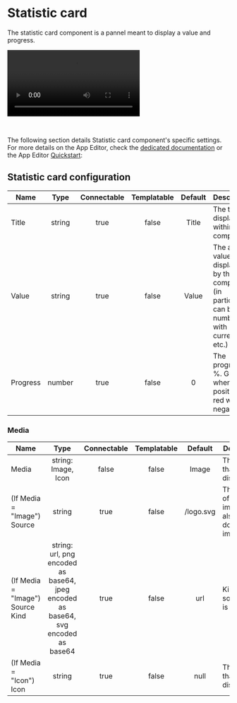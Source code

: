
# Statistic card

The statistic card component is a pannel meant to display a value and progress.

<video
	className="border-2 rounded-xl object-cover w-full h-full dark:border-gray-800"
	controls
	src="/videos/stat_card.mp4"
/>

<br/>

The following section details Statistic card component's specific settings. For more details on the App Editor, check the [dedicated documentation](../0_app_editor/index.mdx) or the App Editor [Quickstart](../../getting_started/7_apps_quickstart/index.mdx):

<div class="grid grid-cols-2 gap-6 mb-4">
    <DocCard
        color="orange"
        title="App Editor Documentation"
        description="The app editor is a low-code builder to create custom User Interfaces with a mix of drag-and-drop and code."
        href="/docs/apps/app_editor"
    />
    <DocCard
        color="orange"
        title="Apps Quickstart"
        description="Learn how to build your first app in a matter of minutes."
        href="/docs/getting_started/apps_quickstart"
    />
</div>

## Statistic card configuration

| Name  |                Type                 | Connectable | Templatable | Default | Description       |
| ----- | :---------------------------------: | :---------: | :---------: | :-----: | ----------------- |
| Title |               string                |    true     |    false    | Title  | The title displayed within component. |
| Value | string |    true    |    false    |  Value   | The actual value displayed by the component (in particular, can be a number, with currency etc.) |
| Progress  |         number         |    true    |    false    |   0    | The progress, in %. Green when positive, red when negative.  |

### Media

| Name  |                Type                 | Connectable | Templatable | Default | Description       |
| ----- | :---------------------------------: | :---------: | :---------: | :-----: | ----------------- |
| Media |         string: Image, Icon    |    false     |    false    | Image  | The picture that will be displayed. |
| (If Media = "Image") Source | string |    true    |    false    |  /logo.svg   | The source of the image: can also be a downloaded image.  |
| (If Media = "Image") Source Kind  |         string: url, png encoded as base64, jpeg encoded as base64, svg encoded as base64         |    true    |    false    |   url    | Kind of source that is used.  |
| (If Media = "Icon") Icon | string |    true    |    false    |  null   | The icon that will be displayed.  |